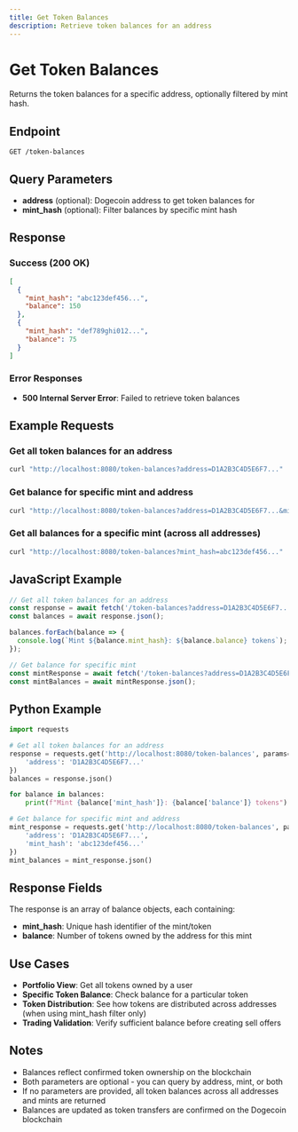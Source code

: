 ```yaml
---
title: Get Token Balances
description: Retrieve token balances for an address
---
```


# Get Token Balances

Returns the token balances for a specific address, optionally filtered by mint hash.

## Endpoint

```
GET /token-balances
```

## Query Parameters

- **address** (optional): Dogecoin address to get token balances for
- **mint_hash** (optional): Filter balances by specific mint hash

## Response

### Success (200 OK)

```json
[
  {
    "mint_hash": "abc123def456...",
    "balance": 150
  },
  {
    "mint_hash": "def789ghi012...",
    "balance": 75
  }
]
```

### Error Responses

- **500 Internal Server Error**: Failed to retrieve token balances

## Example Requests

### Get all token balances for an address

```bash
curl "http://localhost:8080/token-balances?address=D1A2B3C4D5E6F7..."
```

### Get balance for specific mint and address

```bash
curl "http://localhost:8080/token-balances?address=D1A2B3C4D5E6F7...&mint_hash=abc123def456..."
```

### Get all balances for a specific mint (across all addresses)

```bash
curl "http://localhost:8080/token-balances?mint_hash=abc123def456..."
```

## JavaScript Example

```javascript
// Get all token balances for an address
const response = await fetch('/token-balances?address=D1A2B3C4D5E6F7...');
const balances = await response.json();

balances.forEach(balance => {
  console.log(`Mint ${balance.mint_hash}: ${balance.balance} tokens`);
});

// Get balance for specific mint
const mintResponse = await fetch('/token-balances?address=D1A2B3C4D5E6F7...&mint_hash=abc123def456...');
const mintBalances = await mintResponse.json();
```

## Python Example

```python
import requests

# Get all token balances for an address
response = requests.get('http://localhost:8080/token-balances', params={
    'address': 'D1A2B3C4D5E6F7...'
})
balances = response.json()

for balance in balances:
    print(f"Mint {balance['mint_hash']}: {balance['balance']} tokens")

# Get balance for specific mint and address
mint_response = requests.get('http://localhost:8080/token-balances', params={
    'address': 'D1A2B3C4D5E6F7...',
    'mint_hash': 'abc123def456...'
})
mint_balances = mint_response.json()
```

## Response Fields

The response is an array of balance objects, each containing:

- **mint_hash**: Unique hash identifier of the mint/token
- **balance**: Number of tokens owned by the address for this mint

## Use Cases

- **Portfolio View**: Get all tokens owned by a user
- **Specific Token Balance**: Check balance for a particular token
- **Token Distribution**: See how tokens are distributed across addresses (when using mint_hash filter only)
- **Trading Validation**: Verify sufficient balance before creating sell offers

## Notes

- Balances reflect confirmed token ownership on the blockchain
- Both parameters are optional - you can query by address, mint, or both
- If no parameters are provided, all token balances across all addresses and mints are returned
- Balances are updated as token transfers are confirmed on the Dogecoin blockchain

